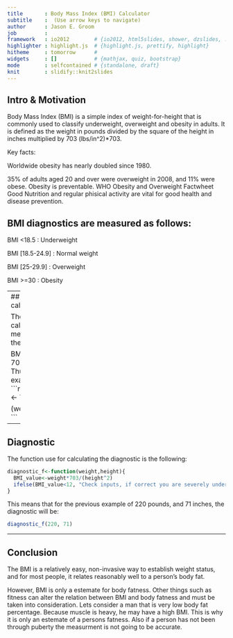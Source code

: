 ```yaml
---
title       : Body Mass Index (BMI) Calculator
subtitle    :  (Use arrow keys to navigate)
author      : Jason E. Groom
job         : 
framework   : io2012        # {io2012, html5slides, shower, dzslides, ...}
highlighter : highlight.js  # {highlight.js, prettify, highlight}
hitheme     : tomorrow      # 
widgets     : []            # {mathjax, quiz, bootstrap}
mode        : selfcontained # {standalone, draft}
knit        : slidify::knit2slides
---
```


## Intro & Motivation

Body Mass Index (BMI) is a simple index of weight-for-height that is commonly used to classify underweight, overweight and obesity in adults. It is defined as the weight in pounds divided by the square of the height in inches multiplied by 703 (lbs/in^2)*703.

Key facts:

Worldwide obesity has nearly doubled since 1980.

35% of adults aged 20 and over were overweight in 2008, and 11% were obese.
Obesity is preventable. WHO Obesity and Overweight Factwheet
Good Nutrition and regular phisical activity are vital for good health and disease prevention. 

## BMI diagnostics are measured as follows:
BMI <18.5 : Underweight

BMI [18.5-24.9] : Normal weight

BMI [25-29.9] : Overweight

BMI >=30 : Obesity

---
## How is BMI calculated?

There is a formula for calculating the BMI measure. The formula is the following:

BMI = weight(lbs) * 703/ height(inches)^2
Thus for the next example, the BMI will be:
```r
weight <- 220
height <- 71

(weight*703)/(height^2)
```

---

## Diagnostic
The function use for calculating the diagnostic is the following:

```r
diagnostic_f<-function(weight,height){
  BMI_value<-weight*703/(height^2)
  ifelse(BMI_value<12, "Check inputs, if correct you are severely under weight", ifelse(BMI_value<18.5,"Under Weight",ifelse(BMI_value<25,"Normal",ifelse(BMI_value<30,"Over Weight",ifelse(BMI_value<60, "Obese", "Check inputs, if correct you are severely over weight")))))
}

```

This means that for the previous example of 220 pounds, and 71 inches, the diagnostic will be:

```r
diagnostic_f(220, 71)
```

---

## Conclusion

The BMI is a relatively easy, non-invasive way to establish weight status, and for most people, it relates reasonably well to a person's body fat.  

However, BMI is only a estemate for body fatness. Other things such as fitness can alter the relation between BMI and body fatness and must be taken into consideration. Lets consider a man that is very low body fat percentage. Because muscle is heavy, he may have a high BMI.  This is why it is only an estemate of a persons fatness. Also if a person has not been through puberty the measurment is not going to be accurate.  

